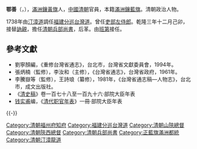 '''鄂善'''（{{lang-mnc|ᠣᡧᠠᠨ|v=ošan}}，{{bd|？||1741年||}}），[[滿洲鑲黃旗|滿洲鑲黃旗]]人，[[中國|中國]][[清朝|清朝]]官員，本籍[[滿洲|滿洲]][[鑲藍旗|鑲藍旗]]。清朝政治人物。

1738年由[[汀漳道|汀漳道]]調任[[福建分巡台灣道|福建分巡台灣道]]。曾任[[吏部左侍郎|吏部左侍郎]]。乾隆三年十二月己卯，接替[[訥親|訥親]]，擔任[[清朝兵部尚書列表|清朝兵部尚書]]，后革。由[[班第|班第]]接任。

==參考文獻==
*劉寧顏編，《重修台灣省通志》，台北市，台灣省文獻委員會，1994年。
*張炳楠（監修），李汝和（主修），《台灣省通志》，台灣省政府，1961年。
*李騰嶽等（監修），王詩琅（纂修），1981年，《台灣省通志稿—人物志》，台北市，成文出版社。
*《[[清史稿|清史稿]]》卷一百七十八至一百九十六·部院大臣年表
*[[钱实甫|钱实甫]]编，《[[清代职官年表|清代职官年表]]》一冊·部院大臣年表

{{-}}
{{start box}}
{{s-off}}
{{succession box|[[張良弼|張良弼]]|[[王德純|王德純]]|[[福州府|福州府]][[知府|知府]]|[[雍正|雍正]]十一年－[[乾隆|乾隆]]元年<br />（1733－1736年）}}
{{succession box|[[劉良璧|劉良璧]]|[[劉良璧|劉良璧]]|[[福建分巡台灣道|福建分巡台灣道]]|1738年上任}}
{{succession box|[[訥親|訥親]]|[[班第|班第]]|[[清朝兵部尚書列表|清朝兵部滿尚書]]|<small>乾隆三年十二月己卯 - 乾隆六年三月庚寅</small><br /><small>1738年11月10日 - 1741年5月10日</small>}}
{{end box}}
{{清朝人物小作品}}

[[Category:清朝福州府知府|Category:清朝福州府知府]]
[[Category:福建分巡台灣道|Category:福建分巡台灣道]]
[[Category:清朝山陝總督|Category:清朝山陝總督]]
[[Category:清朝陝西總督|Category:清朝陝西總督]]
[[Category:清朝兵部尚書|Category:清朝兵部尚書]]
[[Category:正藍旗滿洲都統|Category:正藍旗滿洲都統]]
[[Category:清朝汀漳龍道|Category:清朝汀漳龍道]]